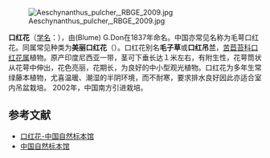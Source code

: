 [[File:Aeschynanthus_pulcher,_RBGE_2009.jpg|thumb]]

'''口红花'''（[[学名|学名]]：{{lang|la|''Aeschynanthus pulcher''}}），由(Blume) G.Don在1837年命名。中国亦常见名称为毛萼口红花。同属常见种类为'''美丽口红花'''（{{lang|la|''Aeschynanthus speciosus''}}）。口红花别名'''毛子草'''或'''口红吊兰'''，[[苦苣苔科|苦苣苔科]][[口红花属|口红花属]]植物。原产印度尼西亚一带，茎可下垂长达１米左右，有附生性，花萼筒状从花萼中伸出，花色亮丽，花期长，为良好的中小型观光植物。口红花为多年生常绿藤本植物，尤喜温暖、潮湿的半阴环境，而不耐寒，要求排水良好因此亦适合室内吊盆栽培。
2002年，中国南方引进栽培。 ​

== 参考文献 ==
*[http://www.cfh.ac.cn/9d2ceaf5-9aa9-4afd-b9e1-e165e6f0fbd3 口红花-中国自然标本馆]
*[http://www.cfh.ac.cn/6862333.spage?AspxAutoDetectCookieSupport=1 中国自然标本馆]